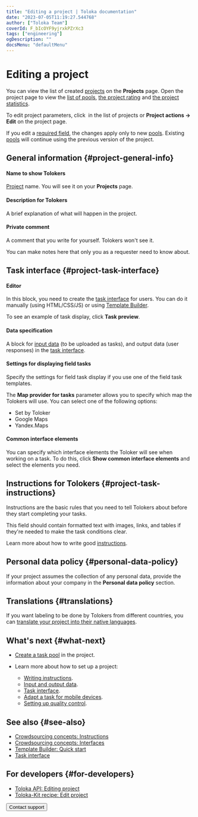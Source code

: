 ```yaml
---
title: "Editing a project | Toloka documentation"
date: "2023-07-05T11:19:27.544768"
author: ["Toloka Team"]
coverId: F_bIcOYF9yjrxkPZrXc3
tags: ["engineering"]
ogDescription: ""
docsMenu: "defaultMenu"
---
```



# Editing a project

You can view the list of created [projects](/docs/glossary#project) on the **Projects** page. Open the project page to view the [list of pools](/docs/guide/pool-main), [the project rating](/docs/guide/project_rating_stat) and [the project statistics](/docs/guide/project-statistic).

To edit project parameters, click <img src="https://tlkfrontprod.azureedge.net/portal-production/static/uploaded/images/1675425191477/1675425191477_original_svg.svg" alt="" /> in the list of projects or **Project actions → Edit** on the project page.

<Note mode="restriction" title="Alert">

If you edit a [required field](/docs/guide/incoming#required), the changes apply only to new [pools](/docs/guide/pool-main). Existing [pools](/docs/glossary#pool) will continue using the previous version of the project.

</Note>

## General information {#project-general-info}

#### Name to show Tolokers

[Project](/docs/glossary#project) name. You will see it on your **Projects** page.

#### Description for Tolokers

A brief explanation of what will happen in the project.

#### Private comment

A comment that you write for yourself. Tolokers won't see it.

You can make notes here that only you as a requester need to know about.

## Task interface {#project-task-interface}

#### Editor

In this block, you need to create the [task interface](/docs/glossary#task-interface) for users. You can do it manually (using HTML/CSS/JS) or using [Template Builder](/docs/template-builder/).

To see an example of task display, click **Task preview**.

#### Data specification

A block for [input data](/docs/guide/incoming) (to be uploaded as tasks), and output data (user responses) in the [task interface](/docs/guide/spec).

#### Settings for displaying field tasks

Specify the settings for field task display if you use one of the field task templates.

The **Map provider for tasks** parameter allows you to specify which map the Tolokers will use. You can select one of the following options:

- Set by Toloker
- Google Maps
- Yandex.Maps

#### Common interface elements

You can specify which interface elements the Toloker will see when working on a task. To do this, click **Show common interface elements** and select the elements you need.

## Instructions for Tolokers {#project-task-instructions}

Instructions are the basic rules that you need to tell Tolokers about before they start completing your tasks.

This field should contain formatted text with images, links, and tables if they're needed to make the task conditions clear.

Learn more about how to write good [instructions](/docs/guide/instruction).

## Personal data policy {#personal-data-policy}

If your project assumes the collection of any personal data, provide the information about your company in the **Personal data policy** section.

<Cut title="Instruction">

<PersonalData/>

</Cut>

## Translations {#translations}

If you want labeling to be done by Tolokers from different countries, you can [translate your project into their native languages](/docs/guide/project-languages).

## What's next {#what-next}

- [Create a task pool](/docs/guide/pool-main) in the project.
- Learn more about how to set up a project:

    - [Writing instructions](/docs/guide/instruction).
    - [Input and output data](/docs/guide/incoming).
    - [Task interface](/docs/guide/spec).
    - [Adapt a task for mobile devices](/docs/guide/mobile).
    - [Setting up quality control](/docs/guide/project-qa).

## See also {#see-also}

- [Crowdsourcing concepts: Instructions](https://toloka.ai/knowledgebase/instruction/)
- [Crowdsourcing concepts: Interfaces](https://toloka.ai/knowledgebase/interface/)
- [Template Builder: Quick start](/docs/template-builder/quickstart)
- [Task interface](/docs/guide/spec)

## For developers {#for-developers}

- [Toloka API: Editing project](https://toloka.ai/docs/api/api-reference/#put-/projects/-id-)
- [Toloka-Kit recipe: Edit project](/docs/toloka-kit/recipes/edit-project)

<Button themeColor="light" view="default" size="l" type="link" url="/docs/guide/troubleshooting/support?form-source=guide-edit-project">Contact support</Button>